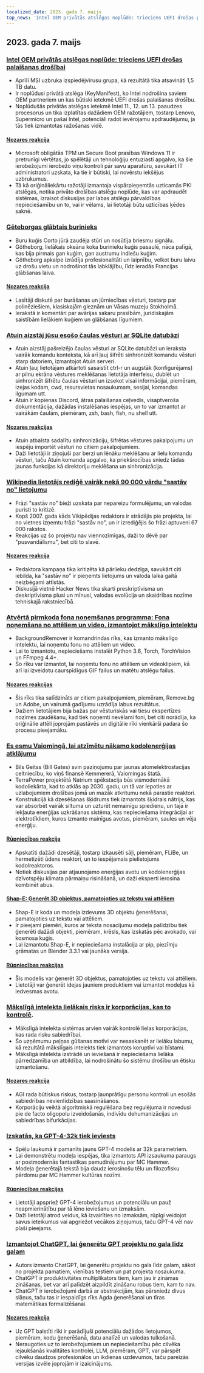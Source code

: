 ```yaml
---
localized_date: 2023. gada 7. maijs
top_news: 'Intel OEM privātās atslēgas noplūde: trieciens UEFI drošas palaišanas drošībai'
---
```




## 2023. gada 7. maijs

### [Intel OEM privātās atslēgas noplūde: trieciens UEFI drošas palaišanas drošībai](https://securityonline.info/intel-oem-private-key-leak-a-blow-to-uefi-secure-boot-security/)

- Aprīlī MSI uzbruka izspiedējvīrusu grupa, kā rezultātā tika atsavināti 1,5 TB datu.
- Ir noplūdusi privātā atslēga (KeyManifest), ko Intel nodrošina saviem OEM partneriem un kas būtiski ietekmē UEFI drošas palaišanas drošību.
- Noplūdušās privātās atslēgas ietekmē Intel 11., 12. un 13. paaudzes procesorus un tika izplatītas dažādiem OEM ražotājiem, tostarp Lenovo, Supermicro un pašai Intel, potenciāli radot ievērojamu apdraudējumu, ja tās tiek izmantotas ražošanas vidē.

#### [Nozares reakcija](http://news.ycombinator.com/item?id=35843566)

- Microsoft obligātās TPM un Secure Boot prasības Windows 11 ir pretrunīgi vērtētas, jo spēlētāji un tehnoloģiju entuziasti apgalvo, ka šie ierobežojumi ierobežo viņu kontroli pār savu aparatūru, savukārt IT administratori uzskata, ka tie ir būtiski, lai novērstu iekšējus uzbrukumus.
- Tā kā oriģināliekārtu ražotāji izmantoja vispārpieņemtās uzticamās PKI atslēgas, notika privāto drošības atslēgu noplūde, kas var apdraudēt sistēmas, izraisot diskusijas par labas atslēgu pārvaldības nepieciešamību un to, vai ir vēlams, lai lietotāji būtu uzticības ķēdes saknē.

### [Gēteborgas glābtais burinieks](https://www.gotheborg.se/news/rescue-of-sailing-boat/)

- Buru kuģis Corto jūrā zaudēja stūri un nosūtīja briesmu signālu.
- Götheborg, lielākais okeāna koka burinieku kuģis pasaulē, nāca palīgā, kas bija pirmais gan kuģim, gan austrumu indiešu kuģim.
- Götheborg apkalpe izrādīja profesionalitāti un laipnību, velkot buru laivu uz drošu vietu un nodrošinot tās labklājību, līdz ieradās Francijas glābšanas laiva.

#### [Nozares reakcija](http://news.ycombinator.com/item?id=35838751)

- Lasītāji diskutē par burāšanas un jūrniecības vēsturi, tostarp par polinēziešiem, klasiskajām gleznām un Vāsas muzeju Stokholmā.
- Ierakstā ir komentāri par avārijas sakaru prasībām, juridiskajām saistībām lielākiem kuģiem un glābšanas līgumiem.

### [Atuin aizstāj jūsu esošo čaulas vēsturi ar SQLite datubāzi](https://github.com/ellie/atuin)

- Atuin aizstāj pašreizējo čaulas vēsturi ar SQLite datubāzi un ieraksta vairāk komandu konteksta, kā arī ļauj šifrēti sinhronizēt komandu vēsturi starp datoriem, izmantojot Atuin serveri.
- Atuin ļauj lietotājam atkārtoti sasaistīt ctrl-r un augstāk (konfigurējams) ar pilnu ekrāna vēstures meklēšanas lietotāja interfeisu, dublēt un sinhronizēt šifrētu čaulas vēsturi un izsekot visai informācijai, piemēram, izejas kodam, cwd, resursvietas nosaukumam, sesijai, komandas ilgumam utt.
- Atuin ir kopienas Discord, ātras palaišanas ceļvedis, visaptveroša dokumentācija, dažādas instalēšanas iespējas, un to var izmantot ar vairākām čaulām, piemēram, zsh, bash, fish, nu shell utt.

#### [Nozares reakcijas](http://news.ycombinator.com/item?id=35839470)

- Atuin atbalsta sadalītu sinhronizāciju, šifrētas vēstures pakalpojumu un iespēju importēt vēsturi no citiem pakalpojumiem.
- Daži lietotāji ir ziņojuši par berzi un lēnāku meklēšanu ar lielu komandu vēsturi, taču Atuin komanda apgalvo, ka priekšrocības sniedz tādas jaunas funkcijas kā direktoriju meklēšana un sinhronizācija.

### [Wikipedia lietotājs rediģē vairāk nekā 90 000 vārdu "sastāv no" lietojumu](https://en.wikipedia.org/wiki/User:Giraffedata/comprised_of)

- Frāzi "sastāv no" bieži uzskata par nepareizu formulējumu, un valodas puristi to kritizē.
- Kopš 2007. gada kāds Vikipēdijas redaktors ir strādājis pie projekta, lai no vietnes izņemtu frāzi "sastāv no", un ir izrediģējis šo frāzi aptuveni 67 000 rakstos.
- Reakcijas uz šo projektu nav viennozīmīgas, daži to dēvē par "pusvandālismu", bet citi to slavē.

#### [Nozares reakcija](http://news.ycombinator.com/item?id=35838180)

- Redaktora kampaņa tika kritizēta kā pārlieku dedzīga, savukārt citi iebilda, ka "sastāv no" ir pieņemts lietojums un valoda laika gaitā neizbēgami attīstās.
- Diskusijā vietnē Hacker News tika skarti preskriptīvisma un deskriptīvisma plusi un mīnusi, valodas evolūcija un skaidrības nozīme tehniskajā rakstniecībā.

### [Atvērtā pirmkoda fona noņemšanas programma: Fona noņemšana no attēliem un video, izmantojot mākslīgo intelektu](https://github.com/nadermx/backgroundremover)

- BackgroundRemover ir komandrindas rīks, kas izmanto mākslīgo intelektu, lai noņemtu fonu no attēliem un video.
- Lai to izmantotu, nepieciešams instalēt Python 3.6, Torch, TorchVision un FFmpeg 4.4+.
- Šo rīku var izmantot, lai noņemtu fonu no attēliem un videoklipiem, kā arī lai izveidotu caurspīdīgus GIF failus un matētu atslēgu failus.

#### [Nozares reakcijas](http://news.ycombinator.com/item?id=35838504)

- Šis rīks tika salīdzināts ar citiem pakalpojumiem, piemēram, Remove.bg un Adobe, un vairumā gadījumu uzrādīja labus rezultātus.
- Dažiem lietotājiem bija bažas par vēsturiskās vai tiesu ekspertīzes nozīmes zaudēšanu, kad tiek noņemti nevēlami foni, bet citi norādīja, ka oriģinālie attēli joprojām pastāvēs un digitālie rīki vienkārši padara šo procesu pieejamāku.

### [Es esmu Vaiomingā, lai atzīmētu nākamo kodolenerģijas atklājumu](https://www.gatesnotes.com/Wyoming-TerraPower)

- Bils Geitss (Bill Gates) svin paziņojumu par jaunas atomelektrostacijas celtniecību, ko viņš finansē Kemmererā, Vaiomingas štatā.
- TerraPower projektētā Natrium spēkstacija būs vismodernākā kodoliekārta, kad to atklās ap 2030. gadu, un tā var lepoties ar uzlabojumiem drošības jomā un mazāk atkritumu nekā parastie reaktori.
- Konstrukcijā kā dzesēšanas šķidrums tiek izmantots šķidrais nātrijs, kas var absorbēt vairāk siltuma un uzturēt nemainīgu spiedienu, un tajā ir iekļauta enerģijas uzkrāšanas sistēma, kas nepieciešama integrācijai ar elektrotīkliem, kuros izmanto mainīgus avotus, piemēram, saules un vēja enerģiju.

#### [Rūpniecības reakcija](http://news.ycombinator.com/item?id=35838407)

- Apskatīti dažādi dzesētāji, tostarp izkausēti sāļi, piemēram, FLiBe, un hermetizēti ūdens reaktori, un to iespējamais pielietojums kodolreaktoros.
- Notiek diskusijas par atjaunojamo enerģijas avotu un kodolenerģijas dzīvotspēju klimata pārmaiņu risināšanā, un daži eksperti ierosina kombinēt abus.

#### [Shap-E: Ģenerēt 3D objektus, pamatojoties uz tekstu vai attēliem](https://github.com/openai/shap-e)

- Shap-E ir koda un modeļa izdevums 3D objektu ģenerēšanai, pamatojoties uz tekstu vai attēliem.
- Ir pieejami piemēri, kuros ar teksta nosacījumu modeļa palīdzību tiek ģenerēti dažādi objekti, piemēram, krēsls, kas izskatās pēc avokado, vai kosmosa kuģis.
- Lai izmantotu Shap-E, ir nepieciešama instalācija ar pip, piezīmju grāmatas un Blender 3.3.1 vai jaunāka versija.

#### [Rūpniecības reakcijas](http://news.ycombinator.com/item?id=35836976)

- Šis modelis var ģenerēt 3D objektus, pamatojoties uz tekstu vai attēliem.
- Lietotāji var ģenerēt idejas jauniem produktiem vai izmantot modeļus kā iedvesmas avotu.

### [Mākslīgā intelekta lielākais risks ir korporācijas, kas to kontrolē](https://www.fastcompany.com/90892235/researcher-meredith-whittaker-says-ais-biggest-risk-isnt-consciousness-its-the-corporations-that-control-them).

- Mākslīgā intelekta sistēmas arvien vairāk kontrolē lielas korporācijas, kas rada risku sabiedrībai.
- Šo uzņēmumu peļņas gūšanas motīvi var nesaskanēt ar lielāku labumu, kā rezultātā mākslīgais intelekts tiek izmantots koruptīvi vai bīstami.
- Mākslīgā intelekta izstrādē un ieviešanā ir nepieciešama lielāka pārredzamība un atbildība, lai nodrošinātu šo sistēmu drošību un ētisku izmantošanu.

#### [Nozares reakcija](http://news.ycombinator.com/item?id=35841542)

- AGI rada būtiskus riskus, tostarp ļaunprātīgu personu kontroli un esošās sabiedrības nevienlīdzības saasināšanos.
- Korporāciju veiktā algoritmiskā regulēšana bez regulējuma ir novedusi pie de facto oligopolu izveidošanās, indivīdu dehumanizācijas un sabiedrības bifurkācijas.

### [Izskatās, ka GPT-4-32k tiek ieviests](https://community.openai.com/t/it-looks-like-gpt-4-32k-is-rolling-out/194615)

- Spēļu laukumā ir pamanīts jauns GPT-4 modelis ar 32k parametriem.
- Lai demonstrētu modeļa iespējas, tika izmantots API izsaukuma paraugs ar postmodernās fantastikas pamudinājumu par MC Hammer.
- Modeļa ģenerētajā tekstā bija daudz ierosinošu tēlu un filozofisku pārdomu par MC Hammer kultūras nozīmi.

#### [Rūpniecības reakcijas](http://news.ycombinator.com/item?id=35841460)

- Lietotāji apspriež GPT-4 ierobežojumus un potenciālu un pauž neapmierinātību par tā lēno ieviešanu un izmaksām.
- Daži lietotāji atrod veidus, kā izvairīties no izmaksām, rūpīgi veidojot savus ieteikumus vai apgriežot vecākos ziņojumus, taču GPT-4 vēl nav plaši pieejams.

### [Izmantojot ChatGPT, lai ģenerētu GPT projektu no gala līdz galam](https://github.com/ixaxaar/VardaGPT/blob/master/STORY.md)

- Autors izmanto ChatGPT, lai ģenerētu projektu no gala līdz galam, sākot no projekta pamatiem, vienības testiem un pat projekta nosaukuma.
- ChatGPT ir produktivitātes multiplikators tiem, kam jau ir zināmas zināšanas, bet var arī palīdzēt aizpildīt zināšanu robus tiem, kam to nav.
- ChatGPT ir ierobežojumi darbā ar abstrakcijām, kas pārsniedz divus slāņus, taču tas ir iespaidīgs rīks Agda ģenerēšanai un tīras matemātikas formalizēšanai.

#### [Nozares reakcija](http://news.ycombinator.com/item?id=35839536)

- Uz GPT balstīti rīki ir parādījuši potenciālu dažādos lietojumos, piemēram, kodu ģenerēšanā, datu analīzē un valodas tulkošanā.
- Neraugoties uz to ierobežojumiem un nepieciešamību pēc cilvēka iejaukšanās kvalitātes kontrolei, LLM, piemēram, GPT, var pārspēt cilvēku daudzos profesionālos un ikdienas uzdevumos, taču pareizās versijas izvēle joprojām ir izaicinājums.

</Steps>
